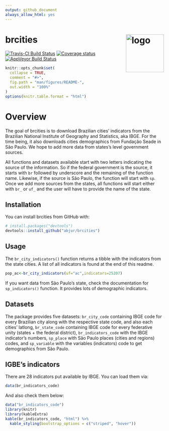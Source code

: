 ```yaml
---
output: github_document
always_allow_html: yes
---
```


# brcities <img src="man/figures/city.png" align="right" alt="logo" width="120" height = "120" style = "border: none; float: right;"/>

[![Travis-CI Build Status](https://travis-ci.org/abjur/brcities.svg?branch=master)](https://travis-ci.org/abjur/brcities)
[![Coverage status](https://codecov.io/gh/abjur/brcities/branch/master/graph/badge.svg)](https://codecov.io/github/abjur/brcities?branch=master)
[![AppVeyor Build Status](https://ci.appveyor.com/api/projects/status/github/jjesusfilho/brcities?branch=master&svg=true)](https://ci.appveyor.com/project/jjesusfilho/brcities)

<!-- README.md is generated from README.Rmd. Please edit that file -->

```r
knitr::opts_chunk$set(
  collapse = TRUE,
  comment = "#>",
  fig.path = "man/figures/README-",
  out.width = "100%"
)
options(knitr.table.format = "html") 
```
# Overview

The goal of brcities is to download Brazilian cities' indicators from the
Brazilian National Institute of Geography and Statistics, aka IBGE. For the time being, it also downloads cities demographics from Fundação Seade in São Paulo. We hope to add more data from states's level government sources.

All functions and datasets available start with two letters indicating the source of the information. So if the federal government is the source, it starts with `br` followed by underscore and the remaining of the function name. Likewise, if the source is São Paulo, the function will start with `sp`. Once we add more sources from the states, all functions will start either with `br_` or `uf_` and the user will have to provide the name of the state.

## Installation

You can install brcities from GitHub with:

```r
# install.packages("devtools")
devtools::install_github("abjur/brcities")
```

## Usage

The `br_city_indicators()` function returns a tibble with the indicators from the state cities. A list of all indicators is found at the end of this readme.

```r
pop_ac<-br_city_indicators(uf="ac",indicators=25207)

```

If you want data from São Paulo's state, check the documentation for `sp_indicators()` function. It provides lots of demographic indicators.


## Datasets

The package provides five datasets: `br_city_code` containing IBGE code for every Brazilian city along with the respective state code, and also each cities' latlong,  `br_state_code` containing IBGE code for every federative unity (states + the federal district), `br_indicators_code` with the IBGE indicator's numbers, `sp_place` with São Paulo places (cities and regions) codes, and `sp_variable` with the variables (indicators) code to get demographics from São Paulo.

## IGBE's indicators

There are 28 indicators put available by IBGE. You can load them via:

``` r
data(br_indicators_code)
```

And also check them below:

```r
data("br_indicators_code")
library(knitr)
library(kableExtra)
kable(br_indicators_code, "html") %>%
  kable_styling(bootstrap_options = c("striped", "hover"))
```




